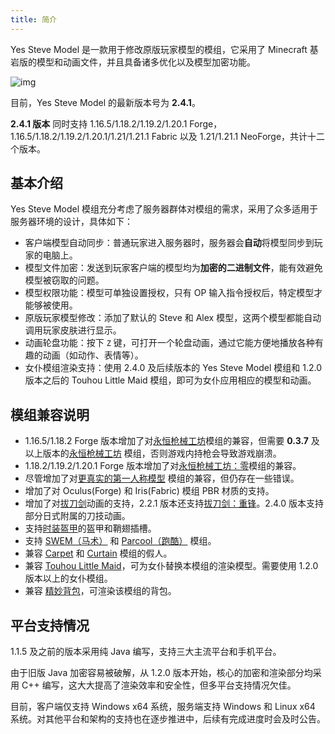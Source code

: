 ```yaml
---
title: 简介
---
```



Yes Steve Model 是一款用于修改原版玩家模型的模组，它采用了 Minecraft 基岩版的模型和动画文件，并且具备诸多优化以及模型加密功能。

![img](https://s2.loli.net/2023/01/01/RAor58n6LBct3kW.jpg)

<Aside type="tip">

目前，Yes Steve Model 的最新版本号为 **2.4.1**。

</Aside>

<Aside type="tip">

**2.4.1 版本** 同时支持 1.16.5/1.18.2/1.19.2/1.20.1 Forge，1.16.5/1.18.2/1.19.2/1.20.1/1.21/1.21.1 Fabric 以及 1.21/1.21.1 NeoForge，共计十二个版本。

</Aside>

## 基本介绍

Yes Steve Model 模组充分考虑了服务器群体对模组的需求，采用了众多适用于服务器环境的设计，具体如下：

- 客户端模型自动同步：普通玩家进入服务器时，服务器会**自动**将模型同步到玩家的电脑上。
- 模型文件加密：发送到玩家客户端的模型均为**加密的二进制文件**，能有效避免模型被窃取的问题。
- 模型权限功能：模型可单独设置授权，只有 OP 输入指令授权后，特定模型才能够被使用。
- 原版玩家模型修改：添加了默认的 Steve 和 Alex 模型，这两个模型都能自动调用玩家皮肤进行显示。
- 动画轮盘功能：按下 `Z` 键，可打开一个轮盘动画，通过它能方便地播放各种有趣的动画（如动作、表情等）。
- 女仆模组渲染支持：使用 2.4.0 及后续版本的 Yes Steve Model 模组和 1.2.0 版本之后的 Touhou Little Maid 模组，即可为女仆应用相应的模型和动画。

<CardGrid>

<ImageCard
  src="/intro/first-personal.jpg"
  title="更真实的第一人称模型"
  desc="该模组名为 First-person Model，但仍存在一些较难解决的错误。"
/>

<ImageCard
  src="/intro/tacz.jpg"
  title="TAC/TACZ（永恒枪械工坊）"
  desc="能完美兼容该模组的持枪、换弹、瞄准、开火等多种动作。"
/>

<ImageCard
  src="/intro/carry-on.jpg"
  title="Carry On"
  desc="玩家抱起其他方块、实体时，会播放对应的动画。在 1.19.2 和 1.20 版本的 Carry On 模组中，玩家甚至可以抱起其他玩家，你可以在服务器中与好友增进感情。"
/>

<ImageCard
  src="/intro/slash-blade.jpg"
  title="Slash Blade（拔刀剑）"
  desc="可渲染特定的主副手拔刀剑。2.3.0 版本增加了对拔刀剑动画的兼容，新增 33 个动画，可参考默认模型的 slashblade.animation.json 文件。"
/>

<ImageCard
  src="/intro/swem.jpg"
  title="SWEM（马术）"
  desc="新增 11 个动画，可参考默认模型的 swem.animation.json 文件。"
/>

<ImageCard
  src="/intro/parcool.jpg"
  title="Parcool（跑酷）"
  desc="新增 35 个动画，可参考默认模型的 parcool.animation.json 文件。"
/>

<ImageCard
  src="/intro/touhou-little-maid.jpg"
  title="Touhou Little Maid（车万女仆）"
  desc="新增 15 个动画，可参考默认模型的 tlm.animation.json 文件。"
/>

<ImageCard
  src="/intro/sophisticated-backpacks.jpg"
  title="Sophisticated Backpacks（精妙背包）"
  desc="支持渲染精妙背包。"
/>

</CardGrid>

## 模组兼容说明

- 1.16.5/1.18.2 Forge 版本增加了对[永恒枪械工坊](https://www.curseforge.com/minecraft/mc-mods/timeless-and-classic-guns-tac)模组的兼容，但需要 **0.3.7** 及以上版本的[永恒枪械工坊](https://www.curseforge.com/minecraft/mc-mods/timeless-and-classic-guns-tac) 模组，否则游戏内持枪会导致游戏崩溃。
- 1.18.2/1.19.2/1.20.1 Forge 版本增加了对[永恒枪械工坊：零](https://www.curseforge.com/minecraft/mc-mods/timeless-and-classics-zero)模组的兼容。
- 尽管增加了对[更真实的第一人称模型](https://www.curseforge.com/minecraft/mc-mods/first-person-model) 模组的兼容，但仍存在一些错误。
- 增加了对 Oculus(Forge) 和 Iris(Fabric) 模组 PBR 材质的支持。
- 增加了对[拔刀剑](https://www.curseforge.com/minecraft/mc-mods/slashblade)动画的支持，2.2.1 版本还支持[拔刀剑：重锋](https://www.curseforge.com/minecraft/mc-mods/slashblade-resharped)。2.4.0 版本支持部分日式附属的刀技动画。
- 支持[时装盔甲](https://www.curseforge.com/minecraft/mc-mods/cosmetic-armor-reworked)的盔甲和鞘翅插槽。
- 支持 [SWEM（马术）](https://www.curseforge.com/minecraft/mc-mods/swem) 和 [Parcool（跑酷）](https://www.curseforge.com/minecraft/mc-mods/parcool) 模组。
- 兼容 [Carpet](https://www.curseforge.com/minecraft/mc-mods/carpet) 和 [Curtain](https://www.curseforge.com/minecraft/mc-mods/curtain) 模组的假人。
- 兼容 [Touhou Little Maid](https://www.curseforge.com/minecraft/mc-mods/touhou-little-maid)，可为女仆替换本模组的渲染模型。需要使用 1.2.0 版本以上的女仆模组。
- 兼容 [精妙背包](https://modrinth.com/mod/sophisticated-backpacks)，可渲染该模组的背包。

## 平台支持情况

1.1.5 及之前的版本采用纯 Java 编写，支持三大主流平台和手机平台。

由于旧版 Java 加密容易被破解，从 1.2.0 版本开始，核心的加密和渲染部分均采用 C++ 编写，这大大提高了渲染效率和安全性，但多平台支持情况欠佳。

目前，客户端仅支持 Windows x64 系统，服务端支持 Windows 和 Linux x64 系统。对其他平台和架构的支持也在逐步推进中，后续有完成进度时会及时公告。
